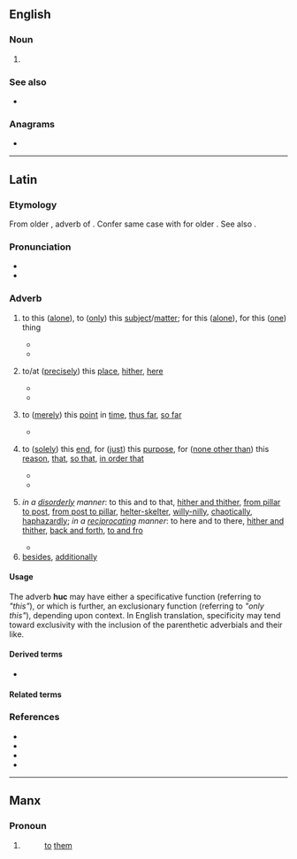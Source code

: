 {{also|hūć|Huć}}
==English==

===Noun===
{{en-noun}}

# {{acronym of|en|[[hydrologic]] [[unit]] [[code]]}}

===See also===
* {{pedia|Hydrologic unit}}

===Anagrams===
* {{anagrams|en|a=chu|CHU|Chu|UHC|chu}}

----

==Latin==

===Etymology===
From older {{m|la|hōc|t=to this place, for this reason}}, adverb of {{m|la|hic|t=this}}. Confer same case with {{m|la|illūc}} for older {{m|la|illōc}}. See also {{m|la|hinc}}.

===Pronunciation===
* {{la-IPA|hūc}}
* {{audio|la|la-cls-huc.ogg|Audio (Classical)}}

===Adverb===
{{la-adv|hūc|-}}

# {{gloss|''generally''}} to this ([[alone]]), to ([[only]]) this [[subject]]/[[matter]]; for this ([[alone]]), for this ([[one]]) thing
#* {{Q|la|{{w|Seneca the Younger|Lucius Annæus Senĕca iunior}}|{{w|Epistulae Morales ad Lucilium}}|Epistula XX.8|year=63 CE|quote='''''Huc''' ergo cogitationes tuae tendant,'' hoc cura, hoc opta, omnia alia vota deo remissurus ut contentus sis temet ipso et ex te nascentibus bonis.|trans=''Let, therefore, your thoughts attend '''only to this''''', care and wish for this one thing, consigning all other desires to god, that you be content with your own self and the good things that emerge. (Note Seneca's coincidental use of both hūc and its ancestor hōc, both with the same essential meaning, within this sentence.)}}
#* {{Q|la|{{w|Pliny the Elder|Gaius Plinius Secundus}}|{{w|Naturalis Historiae}}|Liber VII|year=77 CE|quote='''''Huc''' pertinet nobile apud Graecos volumen Heraclidis'' septem diebus feminae exanimis ad vitam revocatae.|trans='''''To this''' (subject) pertains the book of Heraclides, famous in Greece,'' about seven days of deceased women recalled to life.}}
# {{gloss|''locatively''}} to/at ([[precisely]]) this [[place]], [[hither]], [[here]]
#* {{Q|la|{{w|Plautus|Titus Maccius Plautus}}|{{w|Bacchides}}|year=late 3rd century BCE|quote=Immo etiam prius. Nam jam huc adveniet miles.|trans=Aye, even before that. For soon he shall arrive '''here''' ''(at this place)'' as a soldier.}}
#* {{Q|la|{{w|Terence|Publius Terentius Afer}}|{{w|Andria (comedy)|The Girl from Andros}}|year=166 BCE|quote=[[cur non|Cur non]] illam '''huc''' transferri iubes?|trans=Why don't you command her to be brought '''hither'''?}}
# {{gloss|''temporally''}} to ([[merely]]) this [[point]] in [[time]], [[thus far]], [[so far]]
#* {{Q|la|{{w|Ovid|Publius Ovidius Naso}}|{{w|Metamorphoses}}|year=8 CE|quote=In quamcumque domus adverti lumina partem, inmensae spectantur opes; accedit eodem digna dea facies; '''huc''' natas adice septem et totidem iuvenes et mox generosque nurusque!|trans=Within my court, where-e'er I turn my eyes,/ Unbounded treasures to my prospect rise:/ With these my face I modestly may name,/ As not unworthy of so high a claim;/ Seven '''thus far''' are my filles, of form divine,/ With seven fair sons, an indefective line.}}
# {{gloss|''indicatively of purpose''}} to ([[solely]]) this [[end]], for ([[just]]) this [[purpose]], for ([[none other than]]) this [[reason]], [[that]], [[so that]], [[in order that]]
#* {{Q|la|{{w|Aulus Cornelius Celsus}}|{{w|De Medicina}}|Liber V, Caput XIX "De Emplastris"|year=~40 CE|quote=Rubrum quoque emplastrum, quod Ephesium vocatur, '''huc''' aptum est.|trans=The red plaster, that called Ephesian, is also suitable '''for this purpose'''.}}
#* {{Q|la|{{w|Tacitus|Publius Cornelius Tacitus}}|{{w|Annals (Tacitus)|Annales}}|Liber IV, 41|year=~110 CE|quote=Ac ''ne adsiduos in domum coetus arcendo infringeret potentiam aut receptando facultatem criminantibus praeberet'', '''huc''' flexit ut Tiberium ad vitam procul Roma amoenis locis degendam impelleret.|trans=Nevertheless, '''that''' ''he might not impair his influence by closing his doors on the throngs of his many visitors or strengthen the hands of accusers by admitting them'', he made it his aim to induce Tiberius to live in some charming spot at a distance from Rome.}}
# {{gloss|'''''together with [[illuc]]''', indicatively of either disordered or reciprocating action''}} ''in a [[disorderly]] manner'': to this and to that, [[hither and thither]],  [[from pillar to post]], [[from post to pillar]], [[helter-skelter]], [[willy-nilly]], [[chaotically]], [[haphazardly]]; ''in a [[reciprocating]] manner'': to here and to there, [[hither and thither]], [[back and forth]], [[to and fro]]
#* {{Q|la|{{w|Cicero|Marcus Tullius Cicero}}|{{w|Pro Caelio|Oration in defense of Marcus Caelius Rufus: 6, 13}}|year=56 BCE|quote=Quis clarioribus viris quodam tempore iucundior, quis turpioribus coniunctior? quis civis meliorum partium aliquando, quis taetrior hostis huic civitati? quis in voluptatibus inquinatior, quis in laboribus patientior? quis in rapacitate avarior, quis in largitione effusior? Illa vero, iudices, in illo homine mirabilia fuerunt, comprehendere multos amicitia, tueri obsequio, cum omnibus communicare, quod habebat, servire temporibus suorum omnium pecunia, gratia, labore corporis, scelere etiam, si opus esset, et audacia, versare suam naturam et regere ad tempus atque '''huc et illuc''' torquere ac flectere, cum tristibus severe, cum remissis iucunde, cum senibus graviter, cum iuventute comiter, cum facinerosis audaciter, cum libidinosis luxuriose vivere.|trans=Who more pleasing to the most illustrious men of a certain period, who closest to the most abject? Which citizen among the better classes at a given moment, who a more hostile enemy for this city? Who in the most immersed pleasures, who most tolerant in the labors? Who more greedy in the raid, who more prodigal in the donation? However in that man, oh judges, there were admirable things, to catch many in friendship, to maintain allegiance, to put in common with all he had, to help with money in the circumstances of all, with grace, with the fatigue of the body, even with villainy, were it necessary, even with audacity, to change one's disposition and direct it towards the circumstance, and to twist and bend it '''haphazardly''', living with the austere severely, with the remissive carefree, with the elderly seriously, with the youth playfully, with the troublemakers boldly, with the lustful lustfully.}}
# [[besides]], [[additionally]]

====Usage====
The adverb '''huc''' may have either a specificative function (referring to ''"this"''), or which is further, an exclusionary function (referring to ''"only this"''), depending upon context. In English translation, specificity may tend toward exclusivity with the inclusion of the parenthetic adverbials and their like.

====Derived terms====
* {{l|la|adhūc}}

====Related terms====
{{la-correlatives}}

===References===
* {{R:L&S}}
* {{R:Elementary Lewis}}
* {{R:Gaffiot}}
* {{R:M&A}}

----

==Manx==

===Pronoun===
{{head|gv|prepositional pronoun|emphatic form|hucsyn}}

# {{inflection of|gv|hug||3|p}}
#: [[to]] [[them]]